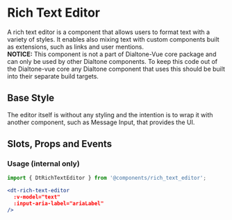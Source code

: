 
# Rich Text Editor

<Subtitle>
  A rich text editor is a component that allows users to format text with a
  variety of styles. It enables also mixing text with custom components built as
  extensions, such as links and user mentions.
</Subtitle>

<div class="d-notice d-notice--info d-wmx100p">
<b>NOTICE:</b> This component is not a part of Dialtone-Vue core package and can
only be used by other Dialtone components. To keep this code out of the
Dialtone-vue core any Dialtone component that uses this should be built into
their separate build targets.
</div>

## Base Style

The editor itself is without any styling and the intention is to wrap it with
another component, such as Message Input, that provides the UI.

<Canvas>
  <Story id="components-rich-text-editor--default" />
</Canvas>

## Slots, Props and Events

<ArgsTable story={PRIMARY_STORY} />

### Usage (internal only)

```js
import { DtRichTextEditor } from '@components/rich_text_editor';
```

```jsx
<dt-rich-text-editor
  :v-model="text"
  :input-aria-label="ariaLabel"
/>
```
